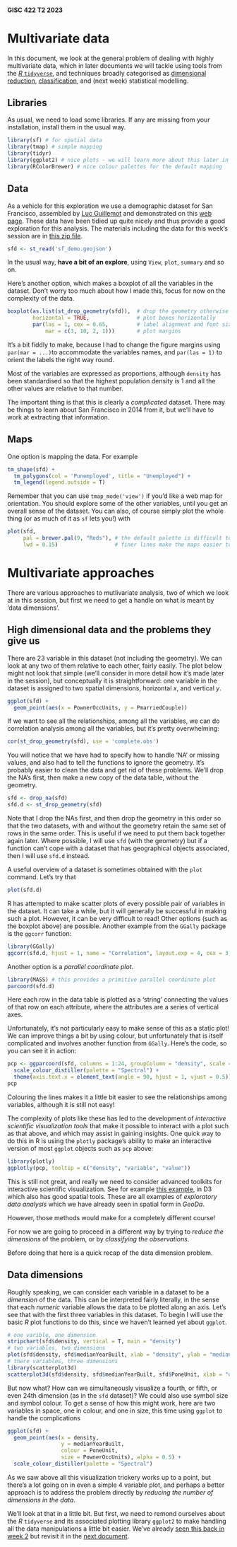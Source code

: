 #### GISC 422 T2 2023
# Multivariate data
In this document, we look at the general problem of dealing with highly multivariate data, which in later documents we will tackle using tools from the [*R* `tidyverse`](02-the-r-tidyverse.md), and techniques broadly categorised as [dimensional reduction](03-dimensional-reduction.md), [classification](04-classification-and-clustering.md), and (next week) statistical modelling.

## Libraries
As usual, we need to load some libraries. If any are missing from your installation, install them in the usual way.
```r
library(sf) # for spatial data
library(tmap) # simple mapping
library(tidyr)
library(ggplot2) # nice plots - we will learn more about this later in the session
library(RColorBrewer) # nice colour palettes for the default mapping
```

## Data
As a vehicle for this exploration we use a demographic dataset for San Francisco, assembled by [Luc Guillemot](http://lucguillemot.com/) and demonstrated on this [web page](http://lucguillemot.github.io/bayareageodemo/). These data have been tidied up quite nicely and thus provide a good exploration for this analysis. The materials including the data for this week's session are in [this zip file](multivariate-analysis.zip?raw = true).
```r
sfd <- st_read('sf_demo.geojson')
```

In the usual way, **have a bit of an explore**, using `View`, `plot`, `summary` and so on. 

Here's another option, which makes a boxplot of all the variables in the dataset. Don't worry too much about how I made this, focus for now on the complexity of the data.
```r
boxplot(as.list(st_drop_geometry(sfd)),  # drop the geometry otherwise the boxplot function complains
        horizontal = TRUE,               # plot boxes horizontally
        par(las = 1, cex = 0.65,         # label alignment and font size
            mar = c(3, 10, 2, 1)))       # plot margins
```

It's a bit fiddly to make, because I had to change the figure margins using `par(mar = ...)`to accommodate the variables names, and `par(las = 1)` to orient the labels the right way round.

Most of the variables are expressed as proportions, although `density` has been standardised so that the highest population density is 1 and all the other values are relative to that number.

The important thing is that this is clearly a *complicated* dataset. There may be things to learn about San Francisco in 2014 from it, but we'll have to work at extracting that information.

## Maps
One option is mapping the data. For example
```r
tm_shape(sfd) +
  tm_polygons(col = 'Punemployed', title = "Unemployed") +
  tm_legend(legend.outside = T)
```

Remember that you can use `tmap_mode('view')` if you'd like a web map for orientation. You should explore some of the other variables, until you get an overall sense of the dataset. You can also, of course simply plot the whole thing (or as much of it as `sf` lets you!) with
```r
plot(sfd, 
     pal = brewer.pal(9, "Reds"), # the default palette is difficult to parse
     lwd = 0.15)                  # finer lines make the maps easier to read
```

# Multivariate approaches
There are various approaches to mutlivariate analysis, two of which we look at in this session, but first we need to get a handle on what is meant by 'data dimensions'.

## High dimensional data and the problems they give us
There are 23 variable in this dataset (not including the geometry). We can look at any two of them relative to each other, fairly easily. The plot below might not look that simple (we'll consider in more detail how it's made later in the session), but conceptually it is straightforward: one variable in the dataset is assigned to two spatial dimensions, horizontal _x_, and vertical _y_.
```r
ggplot(sfd) +
  geom_point(aes(x = PownerOccUnits, y = PmarriedCouple))
```

If we want to see all the relationships, among all the variables, we can do correlation analysis among all the variables, but it's pretty overwhelming:
```r
cor(st_drop_geometry(sfd), use = 'complete.obs')
```

You will notice that we have had to specify how to handle 'NA' or missing values, and also had to tell the functions to ignore the geometry. It's probably easier to clean the data and get rid of these problems. We'll drop the NA's first, then make a new copy of the data table, without the geometry.
```r
sfd <- drop_na(sfd)
sfd.d <- st_drop_geometry(sfd)
```

Note that I drop the NAs first, and then drop the geometry in this order so that the two datasets, with and without the geometry retain the same set of rows in the same order. This is useful if we need to put them back together again later. Where possible, I will use `sfd` (with the geometry) but if a function can't cope with a dataset that has geographical objects associated, then I will use `sfd.d` instead. 

A useful overview of a dataset is sometimes obtained with the `plot` command. Let's try that
```r
plot(sfd.d)
```

R has attempted to make scatter plots of every possible pair of variables in the dataset. It can take a while, but it will generally be successful in making such a plot. However, it can be very difficult to read! Other options (such as the boxplot above) are possible. Another example from the `GGally` package is the `ggcorr` function:
```r
library(GGally)
ggcorr(sfd.d, hjust = 1, name = "Correlation", layout.exp = 4, cex = 3)
```

Another option is a _parallel coordinate plot_. 
```r
library(MASS) # this provides a primitive parallel coordinate plot
parcoord(sfd.d)
```

Here each row in the data table is plotted as a 'string' connecting the values of that row on each attribute, where the attributes are a series of vertical axes. 

Unfortunately, it's not particularly easy to make sense of this as a static plot! We can improve things a bit by using colour, but unfortunately that is itself complicated and involves another function from `GGally`. Here's the code, so you can see it in action:
```r
pcp <- ggparcoord(sfd, columns = 1:24, groupColumn = "density", scale = "globalminmax", alphaLines = 0.5) + 
  scale_colour_distiller(palette = "Spectral") + 
  theme(axis.text.x = element_text(angle = 90, hjust = 1, vjust = 0.5))
pcp
```

Colouring the lines makes it a little bit easier to see the relationships among variables, although it is still not easy!

The complexity of plots like these has led to the development of *interactive scientific visualization tools* that make it possible to interact with a plot such as that above, and which may assist in gaining insights. One quick way to do this in R is using the `plotly` package's ability to make an interactive version of most `ggplot` objects such as `pcp` above:
```r
library(plotly)
ggplotly(pcp, tooltip = c("density", "variable", "value"))
```

This is still not great, and really we need to consider advanced toolkits for interactive scientific visualization. See for example [this example](https://bl.ocks.org/jasondavies/1341281), in D3 which also has good spatial tools. These are all examples of *exploratory data analysis* which we have already seen in spatial form in *GeoDa*.

However, those methods would make for a completely different course! 

For now we are going to proceed in a different way by trying to *reduce the dimensions* of the problem, or by *classifying the observations*.

Before doing that here is a quick recap of the data dimension problem.

## Data dimensions
Roughly speaking, we can consider each variable in a dataset to be a *dimension* of the data. This can be interpreted fairly literally, in the sense that each *numeric* variable allows the data to be plotted along an axis. Let's see that with the first three variables in this dataset. To begin I will use the basic *R* plot functions to do this, since we haven't learned yet about `ggplot`.
```r
# one varible, one dimension
stripchart(sfd$density, vertical = T, main = "density")
# two variables, two dimensions
plot(sfd$density, sfd$medianYearBuilt, xlab = "density", ylab = "median year built")
# there variables, three dimensions
library(scatterplot3d)
scatterplot3d(sfd$density, sfd$medianYearBuilt, sfd$PoneUnit, xlab = "density", ylab = "median year built", zlab = "proportion single unit")
```

But now what? How can we simultaneously visualize a fourth, or fifth, or even 24th dimension (as in the `sfd` dataset)? We could also use symbol size and symbol colour. To get a sense of how this might work, here are two variables in space, one in colour, and one in size, this time using `ggplot` to handle the complications
```r
ggplot(sfd) +
  geom_point(aes(x = density,
                 y = medianYearBuilt,
                 colour = PoneUnit,
                 size = PownerOccUnits), alpha = 0.5) +
  scale_colour_distiller(palette = "Spectral")
```

As we saw above all this visualization trickery works up to a point, but there's a lot going on in even a simple 4 variable plot, and perhaps a better approach is to address the problem directly by  *reducing the number of dimensions in the data*.

We'll look at that in a little bit. But first, we need to remond ourselves about the *R* `tidyverse` and its associated plotting library `ggplot2` to make handling all the data manipulations a little bit easier. We've already [seen this back in week 2](../making-maps-in-r/02-data-wrangling-in-r.md) but revisit it in the [next document](02-the-tidyverse.md).
